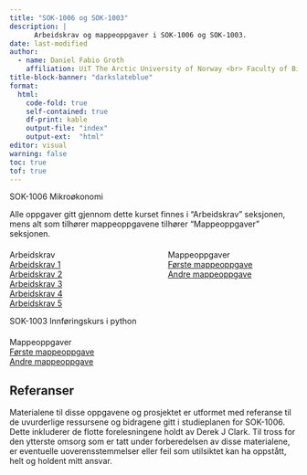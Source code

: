 ```yaml
---
title: "SOK-1006 og SOK-1003"
description: |
      Arbeidskrav og mappeoppgaver i SOK-1006 og SOK-1003.  
date: last-modified
author:
  - name: Daniel Fabio Groth
    affiliation: UiT The Arctic University of Norway <br> Faculty of Biosciences, Fisheries and Economics.
title-block-banner: "darkslateblue"
format:
  html: 
    code-fold: true
    self-contained: true
    df-print: kable
    output-file: "index"
    output-ext:  "html"
editor: visual
warning: false
toc: true
tof: true
---
```


SOK-1006 Mikroøkonomi

Alle oppgaver gitt gjennom dette kurset finnes i "Arbeidskrav" seksjonen, mens alt som tilhører mappeoppgavene tilhører "Mappeoppgaver" seksjonen.

```{=html}
<div class="center" style="display: flex; justify-content: space-between; margin-top: 20px;">
      <div style="width: 45%; position: relative;">
        <div class="content-overlay">
          <div class="text-overlay">Arbeidskrav</div>
            <a href="/SOK-1003-og-SOK-1006/sok-1006/Arbeidskrav/Arbeidskrav_1_reworked.html" class="larger">Arbeidskrav 1</a>
            <br>
            <a href="/SOK-1003-og-SOK-1006/sok-1006/Arbeidskrav/Arbeidskrav_2_reworked" class="larger">Arbeidskrav 2</a>
            <br>
            <a href="/SOK-1003-og-SOK-1006/sok-1006/Arbeidskrav/Arbeidskrav_3_reworked" class="larger">Arbeidskrav 3</a>
            <br>
            <a href="/SOK-1003-og-SOK-1006/sok-1006/Arbeidskrav/Arbeidskrav_4_reworked" class="larger">Arbeidskrav 4</a>
            <br>
            <a href="/SOK-1003-og-SOK-1006/sok-1006/Arbeidskrav/Arbeidskrav_5_reworked" class="larger">Arbeidskrav 5</a>
        </div>
    </div>
    <div style="width: 45%; position: relative;">
        <div class="content-overlay">
          <div class="text-overlay">Mappeoppgaver</div>
            <a href="/SOK-1003-og-SOK-1006/sok-1006/Mappeoppgaver/Mappeoppgave_1_reworked.html" class="larger">Første mappeoppgave</a>
            <br>
            <a href="/SOK-1003-og-SOK-1006/sok-1006/Mappeoppgaver/Mappeoppgave_2_reworked.html" class="larger">Andre mappeoppgave</a>
        </div>
    </div>
</div>
```


SOK-1003 Innføringskurs i python

```{=html}
<div class="center" style="display: flex; justify-content: space-between; margin-top: 20px;">
      <div style="width: 45%; position: relative;">
        <div class="content-overlay">
          <div class="text-overlay">Mappeoppgaver</div>
            <a href="/SOK-1003-og-SOK-1006/SOK-1003/Mappeoppgaver/SOK-1003-eksamen-2022-mappe1.html" class="larger">Første mappeoppgave</a>
            <br>
            <a href="/SOK-1003-og-SOK-1006/SOK-1003/Mappeoppgaver/SOK-1003-eksamen-2022-mappe2.html" class="larger">Andre mappeoppgave</a>
        </div>
    </div>
</div>
```

## Referanser

Materialene til disse oppgavene og prosjektet er utformet med referanse til de uvurderlige ressursene og bidragene gitt i studieplanen for SOK-1006. Dette inkluderer de flotte forelesningene holdt av Derek J Clark. Til tross for den ytterste omsorg som er tatt under forberedelsen av disse materialene, er eventuelle uoverensstemmelser eller feil som utilsiktet kan ha oppstått, helt og holdent mitt ansvar.
